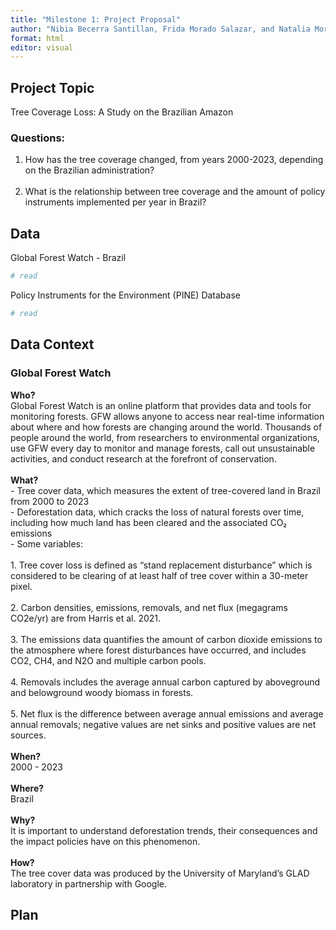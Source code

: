 ```yaml
---
title: "Milestone 1: Project Proposal"
author: "Nibia Becerra Santillan, Frida Morado Salazar, and Natalia Morales Flores"
format: html
editor: visual
---
```


## Project Topic

Tree Coverage Loss: A Study on the Brazilian Amazon

### Questions:

1. How has the tree coverage changed, from years 2000-2023, depending on the Brazilian administration?
\
\
2. What is the relationship between tree coverage and the amount of policy instruments implemented per year in Brazil?

## Data

Global Forest Watch - Brazil
```r
# read
```

Policy Instruments for the Environment (PINE) Database
```r
# read
```

## Data Context
### Global Forest Watch

**Who? ** 
\
Global Forest Watch is an online platform that provides data and tools for monitoring forests. GFW allows anyone to access near real-time information about where and how forests are changing around the world. 
Thousands of people around the world, from researchers to environmental organizations, use GFW every day to monitor and manage forests, call out unsustainable activities, and conduct research at the forefront of conservation.
\
\
**What?** 
\
- Tree cover data, which measures the extent of tree-covered land in Brazil from 2000 to 2023
\
- Deforestation data, which cracks the loss of natural forests over time, including how much land has been cleared and the associated CO₂ emissions 
\
- Some variables:
\
\
1. Tree cover loss is defined as “stand replacement disturbance” which is considered to be clearing of at least half of tree cover within a 30-meter pixel. 
\
\
2. Carbon densities, emissions, removals, and net flux (megagrams CO2e/yr) are from Harris et al. 2021. 
\
\
3. The emissions data quantifies the amount of carbon dioxide emissions to the atmosphere where forest disturbances have occurred, and includes CO2, CH4, and N2O and multiple carbon pools. 
\
\
4. Removals includes the average annual carbon captured by aboveground and belowground woody biomass in forests. 
\
\
5. Net flux is the difference between average annual emissions and average annual removals; negative values are net sinks and positive values are net sources.
\
\
**When?**
\
2000 - 2023
\
\
**Where?**
\
Brazil
\
\
**Why?**
\
It is important to understand deforestation trends, their consequences and the impact policies have on this phenomenon. 
\
\
**How?**
\
The tree cover data was produced by the University of Maryland's GLAD laboratory in partnership with Google.

## Plan


